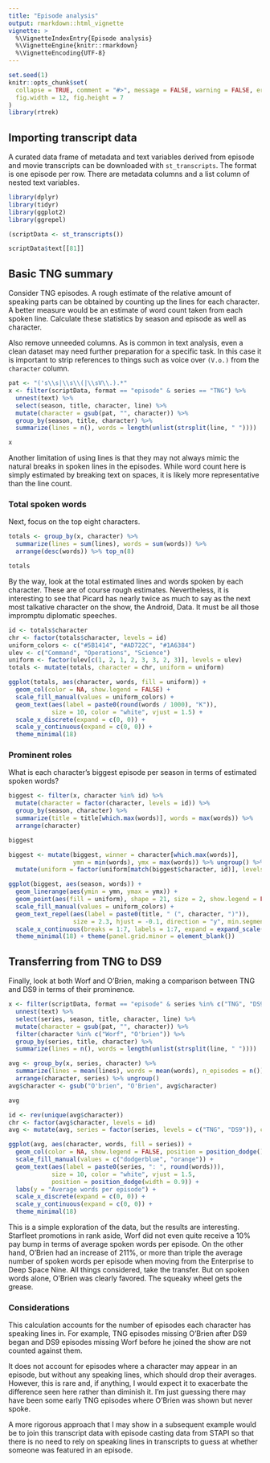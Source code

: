 ```yaml
---
title: "Episode analysis"
output: rmarkdown::html_vignette
vignette: >
  %\VignetteIndexEntry{Episode analysis}
  %\VignetteEngine{knitr::rmarkdown}
  %\VignetteEncoding{UTF-8}
---
```


```r
set.seed(1)
knitr::opts_chunk$set(
  collapse = TRUE, comment = "#>", message = FALSE, warning = FALSE, error = FALSE,
  fig.width = 12, fig.height = 7
)
library(rtrek)
```

## Importing transcript data

A curated data frame of metadata and text variables derived from episode and movie transcripts can be downloaded with `st_transcripts`. The format is one episode per row. There are metadata columns and a list column of nested text variables.

```r
library(dplyr)
library(tidyr)
library(ggplot2)
library(ggrepel)

(scriptData <- st_transcripts())

scriptData$text[[81]]
```

## Basic TNG summary

Consider TNG episodes. A rough estimate of the relative amount of speaking parts can be obtained by counting up the lines for each character. A better measure would be an estimate of word count taken from each spoken line. Calculate these statistics by season and episode as well as character.

Also remove unneeded columns. As is common in text analysis, even a clean dataset may need further preparation for a specific task. In this case it is important to strip references to things such as voice over `(V.o.)` from the `character` column.

```r
pat <- "('s\\s|\\s\\(|\\sV\\.).*"
x <- filter(scriptData, format == "episode" & series == "TNG") %>% 
  unnest(text) %>%
  select(season, title, character, line) %>%
  mutate(character = gsub(pat, "", character)) %>%
  group_by(season, title, character) %>%
  summarize(lines = n(), words = length(unlist(strsplit(line, " "))))

x
```

Another limitation of using lines is that they may not always mimic the natural breaks in spoken lines in the episodes. While word count here is simply estimated by breaking text on spaces, it is likely more representative than the line count.

### Total spoken words

Next, focus on the top eight characters.

```r
totals <- group_by(x, character) %>% 
  summarize(lines = sum(lines), words = sum(words)) %>% 
  arrange(desc(words)) %>% top_n(8)

totals
```

By the way, look at the total estimated lines and words spoken by each character. These are of course rough estimates. Nevertheless, it is interesting to see that Picard has nearly twice as much to say as the next most talkative character on the show, the Android, Data. It must be all those impromptu diplomatic speeches.

```r
id <- totals$character
chr <- factor(totals$character, levels = id)
uniform_colors <- c("#5B1414", "#AD722C", "#1A6384")
ulev <- c("Command", "Operations", "Science")
uniform <- factor(ulev[c(1, 2, 1, 2, 3, 3, 2, 3)], levels = ulev)
totals <- mutate(totals, character = chr, uniform = uniform)

ggplot(totals, aes(character, words, fill = uniform)) + 
  geom_col(color = NA, show.legend = FALSE) + 
  scale_fill_manual(values = uniform_colors) +
  geom_text(aes(label = paste0(round(words / 1000), "K")), 
            size = 10, color = "white", vjust = 1.5) + 
  scale_x_discrete(expand = c(0, 0)) + 
  scale_y_continuous(expand = c(0, 0)) +
  theme_minimal(18)
```

### Prominent roles

What is each character's biggest episode per season in terms of estimated spoken words?

```r
biggest <- filter(x, character %in% id) %>% 
  mutate(character = factor(character, levels = id)) %>%
  group_by(season, character) %>%
  summarize(title = title[which.max(words)], words = max(words)) %>%
  arrange(character)

biggest

biggest <- mutate(biggest, winner = character[which.max(words)],
                  ymn = min(words), ymx = max(words)) %>% ungroup() %>%
  mutate(uniform = factor(uniform[match(biggest$character, id)], levels = ulev))

ggplot(biggest, aes(season, words)) + 
  geom_linerange(aes(ymin = ymn, ymax = ymx)) +
  geom_point(aes(fill = uniform), shape = 21, size = 2, show.legend = FALSE) + 
  scale_fill_manual(values = uniform_colors) +
  geom_text_repel(aes(label = paste0(title, " (", character, ")")), 
                  size = 2.3, hjust = -0.1, direction = "y", min.segment.length = 0.65) + 
  scale_x_continuous(breaks = 1:7, labels = 1:7, expand = expand_scale(0, c(0.1, 0.8))) +
  theme_minimal(18) + theme(panel.grid.minor = element_blank())

```

## Transferring from TNG to DS9

Finally, look at both Worf and O'Brien, making a comparison between TNG and DS9 in terms of their prominence.

```r
x <- filter(scriptData, format == "episode" & series %in% c("TNG", "DS9")) %>% 
  unnest(text) %>%
  select(series, season, title, character, line) %>%
  mutate(character = gsub(pat, "", character)) %>%
  filter(character %in% c("Worf", "O'brien")) %>%
  group_by(series, title, character) %>%
  summarize(lines = n(), words = length(unlist(strsplit(line, " "))))

avg <- group_by(x, series, character) %>% 
  summarize(lines = mean(lines), words = mean(words), n_episodes = n()) %>% 
  arrange(character, series) %>% ungroup()
avg$character <- gsub("O'brien", "O'Brien", avg$character)

avg

id <- rev(unique(avg$character))
chr <- factor(avg$character, levels = id)
avg <- mutate(avg, series = factor(series, levels = c("TNG", "DS9")), character = chr)

ggplot(avg, aes(character, words, fill = series)) + 
  geom_col(color = NA, show.legend = FALSE, position = position_dodge()) + 
  scale_fill_manual(values = c("dodgerblue", "orange")) +
  geom_text(aes(label = paste0(series, ": ", round(words))), 
            size = 10, color = "white", vjust = 1.5, 
            position = position_dodge(width = 0.9)) + 
  labs(y = "Average words per episode") +
  scale_x_discrete(expand = c(0, 0)) + 
  scale_y_continuous(expand = c(0, 0)) +
  theme_minimal(18)
```

This is a simple exploration of the data, but the results are interesting. Starfleet promotions in rank aside, Worf did not even quite receive a 10% pay bump in terms of average spoken words per episode. On the other hand, O'Brien had an increase of 211%, or more than triple the average number of spoken words per episode when moving from the Enterprise to Deep Space Nine. All things considered, take the transfer. But on spoken words alone, O'Brien was clearly favored. The squeaky wheel gets the grease.

### Considerations

This calculation accounts for the number of episodes each character has speaking lines in. For example, TNG episodes missing O'Brien after DS9 began and DS9 episodes missing Worf before he joined the show are not counted against them.

It does not account for episodes where a character may appear in an episode, but without any speaking lines, which should drop their averages. However, this is rare and, if anything, I would expect it to exacerbate the difference seen here rather than diminish it. I'm just guessing there may have been some early TNG episodes where O'Brien was shown but never spoke.

A more rigorous approach that I may show in a subsequent example would be to join this transcript data with episode casting data from STAPI so that there is no need to rely on speaking lines in transcripts to guess at whether someone was featured in an episode.
